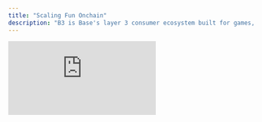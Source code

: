 ```yaml
---
title: "Scaling Fun Onchain"
description: "B3 is Base's layer 3 consumer ecosystem built for games, apps, and enterprises that require the performance to scale and the support to grow."
---
```


<iframe
  className="aspect-video w-full rounded-xl"
  src="https://customer-gg6qs7nm5ue94t64.cloudflarestream.com/3e0d15d4ca0dbdabeaabeee13b4396da/iframe?muted=true&loop=true&autoplay=true&poster=https%3A%2F%2Fcustomer-gg6qs7nm5ue94t64.cloudflarestream.com%2F3e0d15d4ca0dbdabeaabeee13b4396da%2Fthumbnails%2Fthumbnail.jpg%3Ftime%3D%26height%3D600"
  title="B3 SDK"
  frameBorder="0"
  allow="accelerometer; autoplay; clipboard-write; encrypted-media; gyroscope; picture-in-picture"
  allowFullScreen
/>

<br />

<Card title="Quick Start Guide" icon="rocket" horizontal href="/quickstart">
  Get up and running with B3 SDK in under 5 minutes
</Card>

## Ecosystem of Products

B3 is an portfolio of products designed to bring the next generation of apps, creativity, and commerce onchain.

<Card title="Protocol Layer" icon="circle-nodes" href="/protocol/scaling" cta="Learn More">
  The B3 protocol layer is the multi-blockchain backbone of the B3 ecosystem.
</Card>

<Card title="Ecosystem Layer" icon="globe" href="/ecosystem/introduction" cta="Developer Tools">
  The B3 ecosystem layer is the open access developer infrastructure, tools, and services for building on B3.
</Card>

<Card title="Application Layer" icon="globe" href="https://explorer.b3.fun/apps" cta="Explore Apps">
  We don't just build tooling, B3 ships consumer apps that bring fun onchain & drive value back to the \$B3 token.
</Card>

### B3 AppChains The Hyper-Scalable Superchain

B3 is not just another chain, B3 connects fun experiences - games, apps, consumer projects - into a modular, scalable ecosystem that’s open, connected, and ready to grow.

Created by a team of Base/Coinbase alumni and OG Ethereum contributors.

- **modular infra**

  pick your stack, settle anywhere—base, ethereum, solana, more.

- **multi-chain network**

  launch on b3 mainnet or spin up your own gamechain with built-in support.

- **superfluid liquidity**

  built-in primitives for instant transactions, rewards, and cross-app experiences.

<img src="/images/gamechains-diagram.jpg" alt="B3 Banner" className="w-full rounded-2xl" />

<Steps>
  <Step title="Secured by Base">
    B3 operates as an L3 that settles on Base, providing dedicated blockspace specifically for gaming with
    lightning-fast transactions and sub-cent fees.
  </Step>
  <Step title="Multi-chain Network">
    Appchains settle onto B3, with our protocol infrastructure abstracting away the complexity of dealing with multiple
    chains.
  </Step>
</Steps>

<Card title="The Horizontally Scaling Appchain" icon="rocket" horizontal href="/protocol/scaling">
  Learn about B3's unique appchain architecture, the most scalable way to build onchain.
</Card>

## Power to Developers

<img src="/images/b3-banner.png" alt="Bridge to B3" className="w-full rounded-xl" />

Build with tools, sdk, docs, and real support that let you go from zero to live in record time. Explore the B3 SDK to immedaitely build exceptional onchain experiences:

<CardGroup cols={2}>
  <Card title="Free Data APIs" icon="database" href="/data/api-reference/introduction">
    Free, consolidated & rich data APIs & indexing on B3.
  </Card>
  <Card title="B3 SDKs" icon="code" href="/ecosystem/introduction">
    Access users, liquidity across chains, launch tokens & more.
  </Card>
</CardGroup>

## What You Can Build

<CardGroup cols={2}>
  <Card href="/sdk/global-account/authentication">
    <img
      src="/images/login-banner.jpg"
      className="w-full h-48 object-cover rounded-xl mb-4"
    />

    <h3 className="text-lg font-semibold text-primary block mb-1">Instant Login</h3>


    Instantly onboard players with embedded smart accounts—just one click and they're in the game.

  </Card>
  <Card href="/sdk/global-account/introduction">
    <img
      src="/images/profiles-banner.jpg"
      className="w-full h-48 object-cover rounded-xl mb-4"
    />

    <h3 className="text-lg font-semibold text-primary block mb-1">Know Your Player's Identity</h3>

    Unlock instant access to player data across the ecosystem and their onchain gamer data.

  </Card>
</CardGroup>

### Scale Your Game

<CardGroup cols={2}>
  <Card href="/basement/introduction">
    <img
      src="/images/leaderboards-banner.jpg"
      className="w-full h-48 object-cover rounded-xl mb-4"
    />

    <h3 className="text-lg font-semibold text-primary block mb-1">Deploy Onchain Leaderboards</h3>


    Create competitive rankings tied to real gameplay data and cross-game achievements.

  </Card>
  <Card href="/basement/introduction">
    <img
      src="/images/achievements-banner.jpg"
      className="w-full h-48 object-cover rounded-xl mb-4"
    />

    <h3 className="text-lg font-semibold text-primary block mb-1">Create Custom Achievements</h3>


    Create onchain achievements tied to gameplay, loyalty, or community actions. Let players wear their wins across the ecosystem.

  </Card>
  <Card href="/basement/introduction">
    <img
      src="/images/tournaments-banner.jpg"
      className="w-full h-48 object-cover rounded-xl mb-4"
    />

    <h3 className="text-lg font-semibold text-primary block mb-1">Launch Instant Tournaments</h3>


    Spin up tournaments instantly to boost retention, drive competition, and monetize your game.

  </Card>
  <Card href="/basement/introduction">
    <img
      src="/images/versus-banner.jpg"
      className="w-full h-48 object-cover rounded-xl mb-4"
    />

    <h3 className="text-lg font-semibold text-primary block mb-1">Enable Wager Duels</h3>


    Allow players challenge each other in real-time PvP. Add wagers, XP, or prizes to every match.

  </Card>
  <Card href="/sdk/global-account/permissions">
    <img
      src="/images/unlock-banner.jpg"
      className="w-full h-48 object-cover rounded-xl mb-4"
    />

    <h3 className="text-lg font-semibold text-primary block mb-1">Create Exclusivity with Token Gating</h3>


    Enable users to unlock exclusive content, game modes, or perks based on NFT or token holdings.

  </Card>
  <Card href="/ecosystem/introduction">
    <img
      src="/images/notifications-banner.jpg"
      className="w-full h-48 object-cover rounded-xl mb-4"
    />

    <h3 className="text-lg font-semibold text-primary block mb-1">Send Onchain Notifications</h3>

    Trigger wallet-based alerts tied to gameplay, achievements, drops, or events to re-engage users.

  </Card>
</CardGroup>

### Unlock New Ways to Monetize

<CardGroup cols={2}>
  <Card href="/anyspend/introduction">
    <img
      src="/images/anyspend-example-banner.jpg"
      className="w-full h-48 object-cover rounded-xl mb-4"
    />

    <h3 className="text-lg font-semibold text-primary block mb-1">Accept Payments Without Friction</h3>


    Enable users to make purchases with no KYC using fiat or ANY token on ANY chain. It's the easiest way to pay.

  </Card>
  <Card href="/createkit/introduction">
    <img
      src="/images/claim-banner.jpg"
      className="w-full h-48 object-cover rounded-xl mb-4"
    />

    <h3 className="text-lg font-semibold text-primary block mb-1">Create Native Game Tokens</h3>


    Easily create custom tokens that power progression, rewards, or ownership—natively tied to your game logic.

  </Card>
  <Card href="/createkit/introduction">
    <img
      src="/images/marketplace-banner.jpg"
      className="w-full h-48 object-cover rounded-xl mb-4"
    />

    <h3 className="text-lg font-semibold text-primary block mb-1">Turn Any Asset into a Marketplace</h3>


    From achievements to skins to user-generated content, turn any in-game asset into a collectible that players can trade.

  </Card>
</CardGroup>

## Why Choose B3?

<AccordionGroup>
  <Accordion title="Fast and Cheap">
    B3 delivers lightning-fast transactions with sub-cent fees through dedicated blockspace for gaming, built as an L3
    that settles on Base.
  </Accordion>
  <Accordion title="Settled on Base">
    Base is a secure, low-cost, builder-friendly L2 incubated by Coinbase. B3 leverages Base as a settlement layer,
    contributing to the Base ecosystem while extending its capabilities.
  </Accordion>
  <Accordion title="Scalable">
    Launch web2-scale games with B3's rollup engine that horizontally scales by sharding at the application layer,
    orchestrating dedicated sidecars for computationally heavy operations.
  </Accordion>
  <Accordion title="Hyper-Operable">
    B3's composable architecture enables seamless interoperability between appchains, assets, and tokens. Build true
    cross-chain experiences.
  </Accordion>
  <Accordion title="Open Ecosystem">
    No walled gardens here. Anyone can deploy and build on B3, supported by most major blockchain platforms and
    frameworks.
  </Accordion>
</AccordionGroup>

## Community & Resources

<CardGroup cols={2}>
  <Card title="Discord Community" icon="discord" href="https://discord.gg/b3dotfun">
    Join our developer community for support and discussions
  </Card>
  <Card title="GitHub Repository" icon="github" href="https://github.com/b3-fun/b3">
    Contribute to the project and report issues
  </Card>
</CardGroup>

<Check>
  **Discover how easy it is to build on B3** Start with our [Quick Start Guide](/quickstart) and begin building the
  future of fun today.
</Check>
